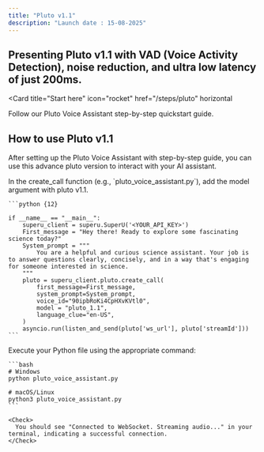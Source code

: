 ```yaml
---
title: "Pluto v1.1"
description: "Launch date : 15-08-2025"
---
```


## Presenting Pluto v1.1 with VAD (Voice Activity Detection), noise reduction, and ultra low latency of just 200ms.

<Card
  title="Start here"
  icon="rocket"
  href="/steps/pluto"
  horizontal
>
  Follow our Pluto Voice Assistant step-by-step quickstart guide.
</Card>

## How to use Pluto v1.1

After setting up the Pluto Voice Assistant with step-by-step guide, you can use this advance pluto version to interact with your AI assistant. 

<Steps>
  <Step title="Just add a Model argument to create_call with pluto v1.1">
    In the create_call function (e.g., `pluto_voice_assistant.py`), add the model argument with pluto v1.1.

    ```python {12}

    if __name__ == "__main__":
        superu_client = superu.SuperU('<YOUR_API_KEY>')
        First_message = "Hey there! Ready to explore some fascinating science today?"
        System_prompt = """
            You are a helpful and curious science assistant. Your job is to answer questions clearly, concisely, and in a way that's engaging for someone interested in science.
        """
        pluto = superu_client.pluto.create_call(
            first_message=First_message,
            system_prompt=System_prompt,
            voice_id="90ipbRoKi4CpHXvKVtl0",
            model = "pluto_1.1",
            language_clue="en-US",
        )
        asyncio.run(listen_and_send(pluto['ws_url'], pluto['streamId']))
    ```
  </Step>

  <Step title="Run the Application">
    Execute your Python file using the appropriate command:

    ```bash
    # Windows
    python pluto_voice_assistant.py

    # macOS/Linux
    python3 pluto_voice_assistant.py
    ```
    
    <Check>
      You should see "Connected to WebSocket. Streaming audio..." in your terminal, indicating a successful connection.
    </Check>
  </Step>
</Steps>
